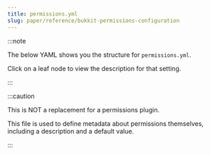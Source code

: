 ```yaml
---
title: permissions.yml
slug: paper/reference/bukkit-permissions-configuration
---
```



:::note

The below YAML shows you the structure for `permissions.yml`.

Click on a leaf node to view the description for that setting.

:::

:::caution

This is NOT a replacement for a permissions plugin.

This file is used to define metadata about permissions themselves, including a description and a default value.

:::

<ConfigNode data={parse(PermissionsYML)} />
